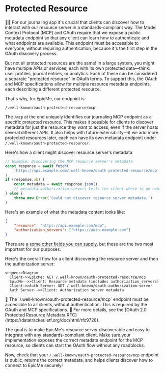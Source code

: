 # Protected Resource

👨‍💼 For our journaling app it's crucial that clients can discover how to interact with our resource server in a standards-compliant way. The Model Context Protocol (MCP) and OAuth require that we expose a public metadata endpoint so that any client can learn how to authenticate and what endpoints are available. This endpoint must be accessible to everyone, without requiring authentication, because it's the first step in the OAuth discovery process.

But not all protected resources are the same! In a large system, you might have multiple APIs or services, each with its own protected data—think: user profiles, journal entries, or analytics. Each of these can be considered a separate "protected resource" in OAuth terms. To support this, the OAuth and MCP specifications allow for multiple resource metadata endpoints, each describing a different protected resource.

That's why, for EpicMe, our endpoint is:

```
/.well-known/oauth-protected-resource/mcp
```

The `/mcp` at the end uniquely identifies our journaling MCP endpoint as a specific protected resource. This makes it possible for clients to discover metadata for just the resource they want to access, even if the server hosts several different APIs. It also helps with future extensibility—if we add more protected resources later, each can have its own metadata endpoint under `/.well-known/oauth-protected-resource/`.

Here's how a client might discover resource server's metadata:

```ts
// Example: Discovering the MCP resource server's metadata
const response = await fetch(
	'https://api.example.com/.well-known/oauth-protected-resource/mcp',
)
if (response.ok) {
	const metadata = await response.json()
	// metadata.authorization_servers tells the client where to go next
} else {
	throw new Error('Could not discover resource server metadata.')
}
```

Here's an example of what the metadata content looks like:

```json
{
	"resource": "https://api.example.com/mcp",
	"authorization_servers": ["https://auth.example.com"]
}
```

There are [a some other fields you can supply](https://datatracker.ietf.org/doc/html/rfc9728#section-3.1), but these are the two most important for our purposes.

Here's the overall flow for a client discovering the resource server and then the authorization server:

```mermaid
sequenceDiagram
  Client->>EpicMe: GET /.well-known/oauth-protected-resource/mcp
  EpicMe-->>Client: Resource metadata (includes authorization_servers)
  Client->>Auth Server: GET /.well-known/oauth-authorization-server
  Auth Server-->>Client: Authorization server metadata
```

<callout-info>
	🚦 The `/.well-known/oauth-protected-resource/mcp` endpoint must be accessible
	to all clients, without authentication. This is required by the OAuth and MCP
	specifications.
</callout-info>

<callout-muted>
	📜 For more details, see the [OAuth 2.0 Protected Resource Metadata
	RFC](https://datatracker.ietf.org/doc/html/rfc9728).
</callout-muted>

The goal is to make EpicMe's resource server discoverable and easy to integrate with any standards-compliant client. Make sure your implementation exposes the correct metadata endpoint for the MCP resource, so clients can start the OAuth flow without any roadblocks.

Now, check that your `/.well-known/oauth-protected-resource/mcp` endpoint is public, returns the correct metadata, and helps clients discover how to connect to EpicMe securely!
